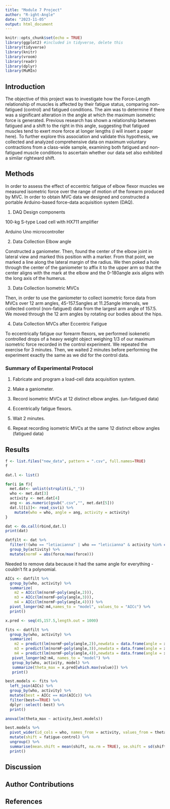 ```yaml
---
title: "Module 7 Project"
author: "R-ight-Angle"
date: "2023-11-05"
output: html_document
---
```


```r
knitr::opts_chunk$set(echo = TRUE)
library(ggplot2) #included in tidyverse, delete this
library(tidyverse)
library(knitr)
library(vroom)
library(readr)
library(dplyr)
library(MuMIn)
```

## Introduction 

The objective of this project was to investigate how the Force-Length relationship of muscles is affected by their fatigue status, comparing non-fatigued (control) and fatigued conditions. The aim was to determine if there was a significant alteration in the angle at which the maximum isometric force is generated. Previous research has shown a relationship between fatigued and a shift to the right in this angle, suggesting that fatigued muscles tend to exert more force at longer lengths (i will insert a paper here). To further explore this association and validate this hypothesis, we collected and analyzed comprehensive data on maximum voluntary contractions from a class-wide sample, examining both fatigued and non-fatigued muscle conditions to ascertain whether our data set also exhibited a similar rightward shift.

## Methods 

In order to assess the effect of eccentric fatigue of elbow flexor muscles we measured isometric force over the range of motion of the forearm produced by MVC. In order to obtain MVC data we designed and constructed a portable Arduino-based force-data acquisition system (DAQ).

1. DAQ Design components

100-kg S-type Load cell with HX711 amplifier 

Arduino Uno microcontroller 

2. Data Collection Elbow angle 

Constructed a ganiometer. Then, found the center of the elbow joint in lateral view and marked this position with a marker. From that point, we marked a line along the lateral margin of the radius. We then poked a hole through the center of the ganiometer to affix it to the upper arm so that the center aligns with the mark at the elbow and the 0-180angle axis aligns with the long axis of the humerus. 

3. Data Collection Isometric MVCs

Then, in order to use the ganiometer to collect isometric force data from MVCs over 12 arm angles, 45-157.5angles at 11.25angle intervals, we collected control (non-fatigued) data from the largest arm angle of 157.5. We moved through the 12 arm angles by rotating our bodies about the hips. 

4. Data Collection MVCs after Eccentric Fatigue 

To eccentrically fatigue our forearm flexors, we performed isokenetic controlled drops of a heavy weight object weighing 1/3 of our maximum isometric force recorded in the control experiment. We repeated the exercise for 3 minutes. Then, we waited 2 minutes before performing the experiment exactly the same as we did for the control data. 

### Summary of Experimental Protocol

1. Fabricate and program a load-cell data acquisition system.

2. Make a ganiometer.

3. Record isometric MVCs at 12 distinct elbow angles. (un-fatigued data)

4. Eccentrically fatigue flexors.

5. Wait 2 minutes.

6. Repeat recording isometric MVCs at the same 12 distinct elbow angles (fatigued data)


## Results 

```r

f <- list.files("new_data", pattern = ".csv", full.names=TRUE)
f

dat.l <- list()

for(i in f){
  met.dat<- unlist(strsplit(i,"_"))
  who <- met.dat[3]
  activity <- met.dat[4]
  ang <- as.numeric(gsub(".csv","", met.dat[5]))
  dat.l[[i]]<- read_csv(i) %>%
    mutate(who = who, angle = ang, activity = activity)
}

dat <- do.call(rbind,dat.l)
print(dat)
```

```r
datfilt <- dat %>%
  filter(!(who == "letiacianna" | who == "leticianna" & activity %in% c("fatigue", "control"))) %>%
  group_by(activity) %>%
  mutate(normF = abs(force/max(force)))
```

Needed to remove data because it had the same angle for everything - couldn't fit a polynomial.

```r
AICs <- datfilt %>%
  group_by(who, activity) %>%
  summarize(
    m2 = AICc(lm(normF~poly(angle,2))), 
    m3 = AICc(lm(normF~poly(angle,3))), 
    m4 = AICc(lm(normF~poly(angle,4)))) %>%
  pivot_longer(m2:m4,names_to = "model", values_to = "AICc") %>%
  print()

x.pred <- seq(45,157.5,length.out = 1000)

fits <- datfilt %>%
  group_by(who, activity) %>%
  summarize(
    m2 = predict(lm(normF~poly(angle,2)),newdata = data.frame(angle = x.pred)), 
    m3 = predict(lm(normF~poly(angle,3)),newdata = data.frame(angle = x.pred)), 
    m4 = predict(lm(normF~poly(angle,4)),newdata = data.frame(angle = x.pred))) %>%
   pivot_longer(m2:m4, names_to = "model") %>%
   group_by(who, activity, model) %>%
   summarize(theta_max = x.pred[which.max(value)]) %>%
   print()

best.models <- fits %>%
  left_join(AICs) %>%
  group_by(who, activity) %>%
  mutate(best = AICc == min(AICc)) %>%
  filter(best==TRUE) %>%
  dplyr::select(-best) %>%
  print()
```

``` r
anova(lm(theta_max ~ activity,best.models))

best.models %>%
  pivot_wider(id_cols = who, names_from = activity, values_from = theta_max) %>%
  mutate(shift = fatigue-control) %>%
  ungroup() %>%
  summarise(mean.shift = mean(shift, na.rm = TRUE), se.shift = sd(shift, na.rm = TRUE)/sqrt(length(shift))) %>%
  print()
```
## Discussion 

## Author Contributions 

## References 